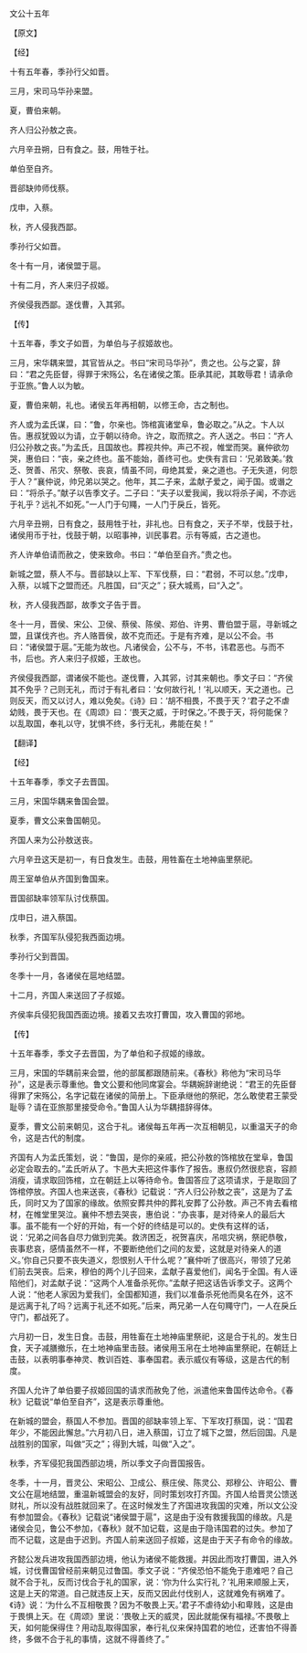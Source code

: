 

文公十五年

【原文】

【经】

十有五年春，季孙行父如晋。

三月，宋司马华孙来盟。

夏，曹伯来朝。

齐人归公孙敖之丧。

六月辛丑朔，日有食之。鼓，用牲于社。

单伯至自齐。

晋郤缺帅师伐蔡。

戊申，入蔡。

秋，齐人侵我西鄙。

季孙行父如晋。

冬十有一月，诸侯盟于扈。

十有二月，齐人来归子叔姬。

齐侯侵我西鄙。遂伐曹，入其郛。

【传】

十五年春，季文子如晋，为单伯与子叔姬故也。

三月，宋华耦来盟，其官皆从之。书曰“宋司马华孙”，贵之也。公与之宴，辞曰：“君之先臣督，得罪于宋殇公，名在诸侯之策。臣承其祀，其敢辱君！请承命于亚旅。”鲁人以为敏。

夏，曹伯来朝，礼也。诸侯五年再相朝，以修王命，古之制也。

齐人或为孟氏谋，曰：“鲁，尔亲也。饰棺寘诸堂阜，鲁必取之。”从之。卞人以告。惠叔犹毁以为请，立于朝以待命。许之，取而殡之。齐人送之。书曰：“齐人归公孙敖之丧。”为孟氏，且国故也。葬视共仲。声己不视，帷堂而哭。襄仲欲勿哭，惠伯曰：“丧，亲之终也。虽不能始，善终可也。史佚有言曰：‘兄弟致美。’救乏、贺善、吊灾、祭敬、丧哀，情虽不同，毋绝其爱，亲之道也。子无失道，何怨于人？”襄仲说，帅兄弟以哭之。他年，其二子来，孟献子爱之，闻于国。或谮之曰：“将杀子。”献子以告季文子。二子曰：“夫子以爱我闻，我以将杀子闻，不亦远于礼乎？远礼不如死。”一人门于句鼆，一人门于戾丘，皆死。

六月辛丑朔，日有食之，鼓用牲于社，非礼也。日有食之，天子不举，伐鼓于社，诸侯用币于社，伐鼓于朝，以昭事神，训民事君。示有等威，古之道也。

齐人许单伯请而赦之，使来致命。书曰：“单伯至自齐。”贵之也。

新城之盟，蔡人不与。晋郤缺以上军、下军伐蔡，曰：“君弱，不可以怠。”戊申，入蔡，以城下之盟而还。凡胜国，曰“灭之”；获大城焉，曰“入之”。

秋，齐人侵我西鄙，故季文子告于晋。

冬十一月，晋侯、宋公、卫侯、蔡侯、陈侯、郑伯、许男、曹伯盟于扈，寻新城之盟，且谋伐齐也。齐人赂晋侯，故不克而还。于是有齐难，是以公不会。书曰：“诸侯盟于扈。”无能为故也。凡诸侯会，公不与，不书，讳君恶也。与而不书，后也。齐人来归子叔姬，王故也。

齐侯侵我西鄙，谓诸侯不能也。遂伐曹，入其郛，讨其来朝也。季文子曰：“齐侯其不免乎？己则无礼，而讨于有礼者曰：‘女何故行礼！’礼以顺天，天之道也。己则反天，而又以讨人，难以免矣。《诗》曰：‘胡不相畏，不畏于天？’君子之不虐幼贱，畏于天也。在《周颂》曰：‘畏天之威，于时保之。’不畏于天，将何能保？以乱取国，奉礼以守，犹惧不终，多行无礼，弗能在矣！”

【翻译】

【经】

十五年春季，季文子去晋国。

三月，宋国华耦来鲁国会盟。

夏季，曹文公来鲁国朝见。

齐国人来为公孙敖送丧。

六月辛丑这天是初一，有日食发生。击鼓，用牲畜在土地神庙里祭祀。

周王室单伯从齐国到鲁国来。

晋国郤缺率领军队讨伐蔡国。

戊申日，进入蔡国。

秋季，齐国军队侵犯我西面边境。

季孙行父到晋国。

冬季十一月，各诸侯在扈地结盟。

十二月，齐国人来送回了子叔姬。

齐侯率兵侵犯我国西面边境。接着又去攻打曹国，攻入曹国的郛地。

【传】

十五年春季，季文子去晋国，为了单伯和子叔姬的缘故。

三月，宋国的华耦前来会盟，他的部属都跟随前来。《春秋》称他为“宋司马华孙”，这是表示尊重他。鲁文公要和他同席宴会。华耦婉辞谢绝说：“君王的先臣督得罪了宋殇公，名字记载在诸侯的简册上。下臣承继他的祭祀，怎么敢使君王蒙受耻辱？请在亚旅那里接受命令。”鲁国人认为华耦措辞得体。

夏季，曹文公前来朝见，这合于礼。诸侯每五年再一次互相朝见，以重温天子的命令，这是古代的制度。

齐国有人为孟氏策划，说：“鲁国，是你的亲戚，把公孙敖的饰棺放在堂阜，鲁国必定会取去的。”孟氏听从了。卞邑大夫把这件事作了报告。惠叔仍然很悲哀，容颜消瘦，请求取回饰棺，立在朝廷上以等待命令。鲁国答应了这项请求，于是取回了饰棺停放。齐国人也来送丧，《春秋》记载说：“齐人归公孙敖之丧”，这是为了孟氏，同时又为了国家的缘故。依照安葬共仲的葬礼安葬了公孙敖。声己不肯去看棺材，在帷堂里哭泣。襄仲不想去哭丧，惠伯说：“办丧事，是对待亲人的最后大事。虽不能有一个好的开始，有一个好的终结是可以的。史佚有这样的话，说：‘兄弟之间各自尽力做到完美。救济困乏，祝贺喜庆，吊唁灾祸，祭祀恭敬，丧事悲哀，感情虽然不一样，不要断绝他们之间的友爱，这就是对待亲人的道义。’你自己只要不丧失道义，怨恨别人干什么呢？”襄仲听了很高兴，带领了兄弟们前去哭丧。后来，穆伯的两个儿子回来，孟献子喜爱他们，闻名于全国。有人诬陷他们，对孟献子说：“这两个人准备杀死你。”孟献子把这话告诉季文子。这两个人说：“他老人家因为爱我们，全国都知道，我们以准备杀死他而臭名在外，这不是远离于礼了吗？远离于礼还不如死。”后来，两兄弟一人在句鼆守门，一人在戾丘守门，都战死了。

六月初一日，发生日食。击鼓，用牲畜在土地神庙里祭祀，这是合于礼的。发生日食，天子减膳撤乐，在土地神庙里击鼓。诸侯用玉帛在土地神庙里祭祀，在朝廷上击鼓，以表明事奉神灵、教训百姓、事奉国君。表示威仪有等级，这是古代的制度。

齐国人允许了单伯要子叔姬回国的请求而赦免了他，派遣他来鲁国传达命令。《春秋》记载说“单伯至自齐”，这是表示尊重他。

在新城的盟会，蔡国人不参加。晋国的郤缺率领上军、下军攻打蔡国，说：“国君年少，不能因此懈怠。”六月初八日，进入蔡国，订立了城下之盟，然后回国。凡是战胜别的国家，叫做“灭之”；得到大城，叫做“入之”。

秋季，齐军侵犯我国西部边境，所以季文子向晋国报告。

冬季，十一月，晋灵公、宋昭公、卫成公、蔡庄侯、陈灵公、郑穆公、许昭公、曹文公在扈地结盟，重温新城盟会的友好，同时策划攻打齐国。齐国人给晋灵公馈送财礼，所以没有战胜就回来了。在这时候发生了齐国进攻我国的灾难，所以文公没有参加盟会。《春秋》记载说“诸侯盟于扈”，这是由于没有救援我国的缘故。凡是诸侯会见，鲁公不参加，《春秋》就不加记载，这是由于隐讳国君的过失。参加了而不记载，这是由于迟到。齐国人前来送回子叔姬，这是由于天子有命令的缘故。

齐懿公发兵进攻我国西部边境，他认为诸侯不能救援。并因此而攻打曹国，进入外城，讨伐曹国曾经前来朝见过鲁国。季文子说：“齐侯恐怕不能免于患难吧？自己就不合于礼，反而讨伐合于礼的国家，说：‘你为什么实行礼？’礼用来顺服上天，这是上天的常道。自己就违反上天，反而又因此付伐别人，这就难免有祸难了。《诗》说：‘为什么不互相敬畏？因为不敬畏上天。’君子不虐待幼小和卑贱，这是由于畏惧上天。在《周颂》里说：‘畏敬上天的威灵，因此就能保有福禄。’不畏敬上天，如何能保得住？用动乱取得国家，奉行礼仪来保持国君的地位，还害怕不得善终，多做不合于礼的事情，这就不得善终了。”

